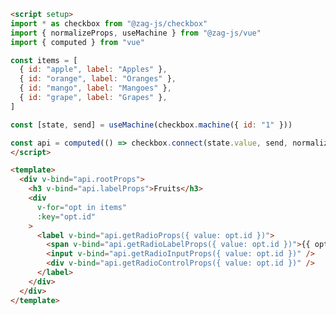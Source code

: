 ```md
<script setup>
import * as checkbox from "@zag-js/checkbox"
import { normalizeProps, useMachine } from "@zag-js/vue"
import { computed } from "vue"

const items = [
  { id: "apple", label: "Apples" },
  { id: "orange", label: "Oranges" },
  { id: "mango", label: "Mangoes" },
  { id: "grape", label: "Grapes" },
]

const [state, send] = useMachine(checkbox.machine({ id: "1" }))

const api = computed(() => checkbox.connect(state.value, send, normalizeProps))
</script>

<template>
  <div v-bind="api.rootProps">
    <h3 v-bind="api.labelProps">Fruits</h3>
    <div
      v-for="opt in items"
      :key="opt.id"
    >
      <label v-bind="api.getRadioProps({ value: opt.id })">
        <span v-bind="api.getRadioLabelProps({ value: opt.id })">{{ opt.label }}</span>
        <input v-bind="api.getRadioInputProps({ value: opt.id })" />
        <div v-bind="api.getRadioControlProps({ value: opt.id })" />
      </label>
    </div>
  </div>
</template>
```
